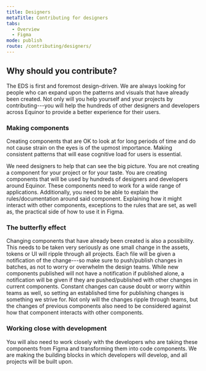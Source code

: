 ```yaml
---
title: Designers
metaTitle: Contributing for designers
tabs:
  - Overview
  - Figma
mode: publish
route: /contributing/designers/
---
```


## Why should you contribute?

The EDS is first and foremost design-driven. We are always looking for people who can expand upon the patterns and visuals that have already been created. Not only will you help yourself and your projects by contributing---you will help the hundreds of other designers and developers across Equinor to provide a better experience for their users.

### Making components

Creating components that are OK to look at for long periods of time and do not cause strain on the eyes is of the upmost importance. Making consistent patterns that will ease cognitive load for users is essential.

We need designers to help that can see the big picture. You are not creating a component for your project or for your taste. You are creating components that will be used by hundreds of designers and developers around Equinor. These components need to work for a wide range of applications. Additionally, you need to be able to explain the rules/documentation around said component. Explaining how it might interact with other components, exceptions to the rules that are set, as well as, the practical side of how to use it in Figma.

### The butterfly effect

Changing components that have already been created is also a possibility. This needs to be taken very seriously as one small change in the assets, tokens or UI will ripple through all projects. Each file will be given a notification of the change---so make sure to push/publish changes in batches, as not to worry or overwhelm the design teams. While new components published will not have a notification if published alone, a notification will be given if they are pushed/published with other changes in current components. Constant changes can cause doubt or worry within teams as well, so setting an established time for publishing changes is something we strive for. Not only will the changes ripple through teams, but the changes of previous components also need to be considered against how that component interacts with other components.

### Working close with development

You will also need to work closely with the developers who are taking these components from Figma and transforming them into code components. We are making the building blocks in which developers will develop, and all projects will be built upon.
